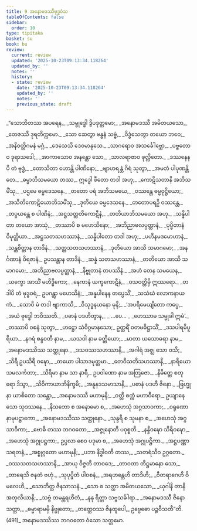 ```yaml
---
title: 9 အနောမဒဿီဗုဒ္ဓဝံသ
tableOfContents: false
sidebar:
  order: 10
type: tipitaka
basket: su
book: bu
review:
  current: review
  updated: '2025-10-23T09:13:34.118264'
  updated_by: ''
  notes: ''
  history:
  - state: review
    date: '2025-10-23T09:13:34.118264'
    updated_by: ''
    notes: ''
    previous_state: draft
---
```



<ReviewStatus review={frontmatter.review} showDetails={true} />

<HypothesisAnnotation frontmatter={frontmatter} />

<DynamicBreadcrumb />

<Division number="1" book="bu" e="ch" v="21" p="336">

<Paragraph number="472" type="verses" book="bu">
_“သောဘိတဿ အပရေန,_  
_သမ္ဗုဒ္ဓေါ ဒွိပဒုတ္တမော;_  
_အနောမဒဿီ အမိတယသော,_  
_တေဇဿီ ဒုရတိက္ကမော._  

</Paragraph>

</Division>
<Division number="2" book="bu" e="ch" v="21" p="336">

<Paragraph number="473" type="verses" book="bu">
_သော ဆေတွာ ဗန္ဓနံ သဗ္ဗံ,_  
_ဝိဒ္ဓံသေတွာ တယော ဘဝေ;_  
_အနိဝတ္တိဂမနံ မဂ္ဂံ,_  
_ဒေသေသိ ဒေဝမာနုသေ._  

</Paragraph>

</Division>
<Division number="3" book="bu" e="ch" v="21" p="336">

<Paragraph number="474" type="verses" book="bu">
_သာဂရောဝ အသင်္ခေါဗ္ဘော,_  
_ပဗ္ဗတောဝ ဒုရာသဒေါ;_  
_အာကာသောဝ အနန္တော သော,_  
_သာလရာဇာဝ ဖုလ္လိတော._  

</Paragraph>

</Division>
<Division number="4" book="bu" e="ch" v="21" p="336">

<Paragraph number="475" type="verses" book="bu">
_ဒဿနေနပိ တံ ဗုဒ္ဓံ,_  
_တောသိတာ ဟောန္တိ ပါဏိနော;_  
_ဗျာဟရန္တံ ဂိရံ သုတွာ,_  
_အမတံ ပါပုဏန္တိ တေ._  

</Paragraph>

</Division>
<Division number="5" book="bu" e="ch" v="21" p="336">

<Paragraph number="476" type="verses" book="bu">
_ဓမ္မာဘိသမယော တဿ,_  
ဣဒ္ဓေါ ဖီတော တဒါ အဟု;_  
_ကောဋိသတာနိ အဘိသမိံသု,_  
_ပဌမေ ဓမ္မဒေသနေ._  

</Paragraph>

</Division>
<Division number="6" book="bu" e="ch" v="21" p="336">

<Paragraph number="477" type="verses" book="bu">
_တတော ပရံ အဘိသမယေ,_  
_ဝဿန္တေ ဓမ္မဝုဋ္ဌိယော;_  
_အသီတိကောဋိယောဘိသမိံသု,_  
_ဒုတိယေ ဓမ္မဒေသနေ._  

</Paragraph>

</Division>
<Division number="7" book="bu" e="ch" v="21" p="337">

<Paragraph number="478" type="verses" book="bu">
_တတောပရဉှိ ဝဿန္တေ,_  
_တပ္ပယန္တေ စ ပါဏိနံ;_  
_အဋ္ဌသတ္တတိကောဋီနံ,_  
_တတိယာဘိသမယော အဟု._  

</Paragraph>

</Division>
<Division number="8" book="bu" e="ch" v="21" p="337">

<Paragraph number="479" type="verses" book="bu">
_သန္နိပါတာ တယော အာသုံ,_  
_တဿာပိ စ မဟေသိနော;_  
_အဘိညာဗလပ္ပတ္တာနံ,_  
_ပုပ္ဖိတာနံ ဝိမုတ္တိယာ._  

</Paragraph>

</Division>
<Division number="9" book="bu" e="ch" v="21" p="337">

<Paragraph number="480" type="verses" book="bu">
_အဋ္ဌသတသဟဿာနံ,_  
_သန္နိပါတော တဒါ အဟု;_  
_ပဟီနမဒမောဟာနံ,_  
_သန္တစိတ္တာန တာဒိနံ._  

</Paragraph>

</Division>
<Division number="10" book="bu" e="ch" v="21" p="337">

<Paragraph number="481" type="verses" book="bu">
_သတ္တသတသဟဿာနံ,_  
_ဒုတိယော အာသိ သမာဂမော;_  
_အနင်္ဂဏာနံ ဝိရဇာနံ,_  
ဥပသန္တာန တာဒိနံ._  

</Paragraph>

</Division>
<Division number="11" book="bu" e="ch" v="21" p="337">

<Paragraph number="482" type="verses" book="bu">
_ဆန္နံ သတသဟဿာနံ,_  
_တတိယော အာသိ သမာဂမော;_  
_အဘိညာဗလပ္ပတ္တာနံ,_  
_နိဗ္ဗုတာနံ တပဿိနံ._  

</Paragraph>

</Division>
<Division number="12" book="bu" e="ch" v="21" p="337">

<Paragraph number="483" type="verses" book="bu">
_အဟံ တေန သမယေန,_  
_ယက္ခော အာသိံ မဟိဒ္ဓိကော;_  
_နေကာနံ ယက္ခကောဋီနံ,_  
_ဝသဝတ္တိမှိ ဣဿရော._  

</Paragraph>

</Division>
<Division number="13" book="bu" e="ch" v="21" p="337">

<Paragraph number="484" type="verses" book="bu">
_တဒါပိ တံ ဗုဒ္ဓဝရံ,_  
ဥပဂန္တွာ မဟေသိနံ;_  
_အန္နပါနေန တပ္ပေသိံ,_  
_သသံဃံ လောကနာယကံ._  

</Paragraph>

</Division>
<Division number="14" book="bu" e="ch" v="21" p="337">

<Paragraph number="485" type="verses" book="bu">
_သောပိ မံ တဒါ ဗျာကာသိ,_  
_ဝိသုဒ္ဓနယနော မုနိ;_  
_‘အပရိမေယျိတော ကပ္ပေ,_  
_အယံ ဗုဒ္ဓေါ ဘဝိဿတိ._  

</Paragraph>

</Division>
<Division number="15" book="bu" e="ch" v="21" p="337">

<Paragraph number="486" type="verses" book="bu">
_ပဓာနံ ပဒဟိတွာန,_  
_ …ပေ… _  
_ဟေဿာမ သမ္မုခါ ဣမံ’._  

</Paragraph>

</Division>
<Division number="16" book="bu" e="ch" v="21" p="337">

<Paragraph number="487" type="verses" book="bu">
_တဿာပိ ဝစနံ သုတွာ,_  
_ဟဋ္ဌော သံဝိဂ္ဂမာနသော;_  
ဥတ္တရိံ ဝတမဓိဋ္ဌာသိံ,_  
_ဒသပါရမိပူရိယာ._  

</Paragraph>

</Division>
<Division number="17" book="bu" e="ch" v="21" p="337">

<Paragraph number="488" type="verses" book="bu">
_နဂရံ စန္ဒဝတီ နာမ,_  
_ယသဝါ နာမ ခတ္တိယော;_  
_မာတာ ယသောဓရာ နာမ,_  
_အနောမဒဿိဿ သတ္ထုနော._  

</Paragraph>

</Division>
<Division number="18" book="bu" e="ch" v="21" p="337">

<Paragraph number="489" type="verses" book="bu">
_ဒသဝဿသဟဿာနိ,_  
_အဂါရံ အဇ္ဈ သော ဝသိ;_  
_သိရီ ဥပသိရီ ဝဍ္ဎော,_  
_တယော ပါသာဒမုတ္တမာ._  

</Paragraph>

</Division>
<Division number="19" book="bu" e="ch" v="21" p="337">

<Paragraph number="490" type="verses" book="bu">
_တေဝီသတိသဟဿာနိ,_  
_နာရိယော သမလင်္ကတာ;_  
_သိရိမာ နာမ သာ နာရီ,_  
ဥပဝါဏော နာမ အတြဇော._  

</Paragraph>

</Division>
<Division number="20" book="bu" e="ch" v="21" p="337">

<Paragraph number="491" type="verses" book="bu">
_နိမိတ္တေ စတုရော ဒိသွာ,_  
_သိဝိကာယာဘိနိက္ခမိ;_  
_အနူနဒသမာသာနိ,_  
_ပဓာနံ ပဒဟီ ဇိနော._  

</Paragraph>

</Division>
<Division number="21" book="bu" e="ch" v="21" p="338">

<Paragraph number="492" type="verses" book="bu">
_ဗြဟ္မုနာ ယာစိတော သန္တော,_  
_အနောမဒဿီ မဟာမုနိ;_  
_ဝတ္တိ စက္ကံ မဟာဝီရော,_  
ဥယျာနေ သော သုဒဿနေ._  

</Paragraph>

</Division>
<Division number="22" book="bu" e="ch" v="21" p="338">

<Paragraph number="493" type="verses" book="bu">
_နိသဘော စ အနောမော စ,_  
_အဟေသုံ အဂ္ဂသာဝကာ;_  
_ဝရုဏော နာမုပဋ္ဌာကော,_  
_အနောမဒဿိဿ သတ္ထုနော._  

</Paragraph>

</Division>
<Division number="23" book="bu" e="ch" v="21" p="338">

<Paragraph number="494" type="verses" book="bu">
_သုန္ဒရီ စ သုမနာ စ,_  
_အဟေသုံ အဂ္ဂသာဝိကာ;_  
_ဗောဓိ တဿ ဘဂဝတော,_  
_အဇ္ဇုနောတိ ပဝုစ္စတိ._  

</Paragraph>

</Division>
<Division number="24" book="bu" e="ch" v="21" p="338">

<Paragraph number="495" type="verses" book="bu">
_နန္ဒိဝဍ္ဎော သိရိဝဍ္ဎော,_  
_အဟေသုံ အဂ္ဂုပဋ္ဌကာ;_  
ဥပ္ပလာ စေဝ ပဒုမာ စ,_  
_အဟေသုံ အဂ္ဂုပဋ္ဌိကာ._  

</Paragraph>

</Division>
<Division number="25" book="bu" e="ch" v="21" p="338">

<Paragraph number="496" type="verses" book="bu">
_အဋ္ဌပဏ္ဏာသရတနံ,_  
_အစ္စုဂ္ဂတော မဟာမုနိ;_  
_ပဘာ နိဒ္ဓါဝတီ တဿ,_  
_သတရံသီဝ ဥဂ္ဂတော._  

</Paragraph>

</Division>
<Division number="26" book="bu" e="ch" v="21" p="338">

<Paragraph number="497" type="verses" book="bu">
_ဝဿသတသဟဿာနိ,_  
_အာယု ဝိဇ္ဇတိ တာဝဒေ;_  
_တာဝတာ တိဋ္ဌမာနော သော,_  
_တာရေသိ ဇနတံ ဗဟုံ._  

</Paragraph>

</Division>
<Division number="27" book="bu" e="ch" v="21" p="338">

<Paragraph number="498" type="verses" book="bu">
_သုပုပ္ဖိတံ ပါဝစနံ,_  
_အရဟန္တေဟိ တာဒိဟိ;_  
_ဝီတရာဂေဟိ ဝိမလေဟိ,_  
_သောဘိတ္ထ ဇိနသာသနံ._  

</Paragraph>

</Division>
<Division number="28" book="bu" e="ch" v="21" p="338">

<Paragraph number="499" type="verses" book="bu">
_သော စ သတ္ထာ အမိတယသော,_  
_ယုဂါနိ တာနိ အတုလိယာနိ;_  
_သဗ္ဗံ တမန္တရဟိတံ,_  
_နနု ရိတ္တာ သဗ္ဗသင်္ခါရာ._  

</Paragraph>

</Division>
<Division number="29" book="bu" e="ch" v="21" p="338">

<Paragraph number="500" type="verses" book="bu">
_အနောမဒဿီ ဇိနော သတ္ထာ,_  
_ဓမ္မာရာမမှိ နိဗ္ဗုတော;_  
_တတ္ထေဝဿ ဇိနထူပေါ,_  
ဥဗ္ဗေဓော ပဉ္စဝီသတီ”တိ. (491)_  


</Paragraph>
</Division>

<Paragraph number="501" type="center" book="bu">
အနောမဒဿိဿ ဘဂဝတော ဝံသော သတ္တမော.
</Paragraph>